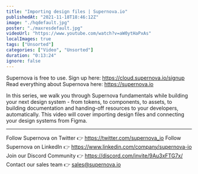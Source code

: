 ```yaml
---
title: "Importing design files | Supernova.io"
publishedAt: "2021-11-18T18:46:12Z"
image: "./hqdefault.jpg"
poster: "./maxresdefault.jpg"
videoUrl: "https://www.youtube.com/watch?v=aW0ytHaPxAs"
localImages: true
tags: ["Unsorted"]
categories: ["Video", "Unsorted"]
duration: "0:13:24"
ignore: false
---
```


Supernova is free to use. Sign up here: https://cloud.supernova.io/signup
Read everything about Supernova here: https://supernova.io

In this series, we walk you through Supernova fundamentals while building your next design system - from tokens, to components, to assets, to building documentation and handing-off resources to your developers, automatically. This video will cover importing design files and connecting your design systems from Figma.

---

Follow Supernova on Twitter 👉 https://twitter.com/supernova_io
Follow Supernova on LinkedIn 👉 https://www.linkedin.com/company/supernova-io
Join our Discord Community 👉 https://discord.com/invite/9Au3xFTG7x/
Contact our sales team 👉 sales@supernova.io
